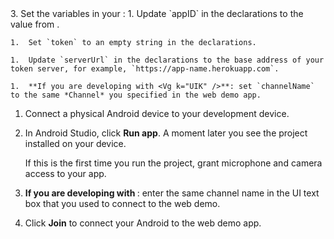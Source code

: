 <PlatformWrapper platform="android">
3. Set the variables in your <Vpl k="CLIENT" />:
    1. Update `appID` in the declarations to the value from <Vg k="CONSOLE" />.

    1.  Set `token` to an empty string in the declarations.

    1.  Update `serverUrl` in the declarations to the base address of your token server, for example, `https://app-name.herokuapp.com`.

    1.  **If you are developing with <Vg k="UIK" />**: set `channelName` to the same *Channel* you specified in the web demo app.

1.  Connect a physical Android device to your development device.

1.  In Android Studio, click **Run app**. A moment later you see the project installed on your device.

    If this is the first time you run the project, grant microphone and camera access to your app.

1.  **If you are developing with <Vpd k="SDK" />**: enter the same channel name in the UI text box that you used to connect to the <Vg k="COMPANY" /> web demo.

1.  Click **Join** to connect your Android <Vpl k="CLIENT" /> to the web demo app.
</PlatformWrapper>
